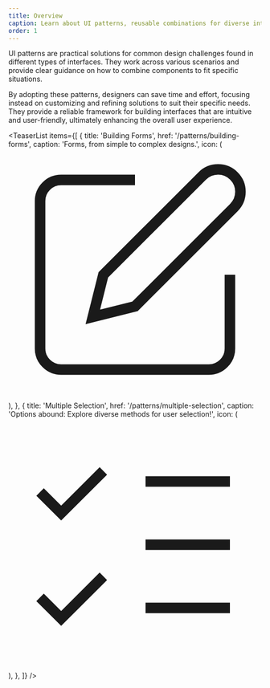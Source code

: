 ```yaml
---
title: Overview
caption: Learn about UI patterns, reusable combinations for diverse interface designs.
order: 1
---
```


UI patterns are practical solutions for common design challenges found in different types of interfaces. They work across various scenarios and provide clear guidance on how to combine components to fit specific situations.

By adopting these patterns, designers can save time and effort, focusing instead on customizing and refining solutions to suit their specific needs. They provide a reliable framework for building interfaces that are intuitive and user-friendly, ultimately enhancing the overall user experience.

<TeaserList
  items={[
    {
      title: 'Building Forms',
      href: '/patterns/building-forms',
      caption: 'Forms, from simple to complex designs.',
      icon: (
        <svg
          xmlns="http://www.w3.org/2000/svg"
          width={24}
          height={24}
          viewBox="0 0 24 24"
          fill="none"
          stroke="currentColor"
          strokeWidth={2}
          strokeLinecap="round"
          strokeLinejoin="round"
        >
          <path d="M12 3H5a2 2 0 00-2 2v14a2 2 0 002 2h14a2 2 0 002-2v-7" />
          <path d="M18.375 2.625a2.121 2.121 0 113 3L12 15l-4 1 1-4z" />
        </svg>
      ),
    },
    {
      title: 'Multiple Selection',
      href: '/patterns/multiple-selection',
      caption: 'Options abound: Explore diverse methods for user selection!',
      icon: (
        <svg
          xmlns="http://www.w3.org/2000/svg"
          width={24}
          height={24}
          viewBox="0 0 24 24"
          fill="none"
          stroke="currentColor"
          strokeWidth={2}
          strokeLinecap="round"
          strokeLinejoin="round"
        >
          <path d="M3 17l2 2 4-4M3 7l2 2 4-4M13 6h8M13 12h8M13 18h8" />
        </svg>
      ),
    },
  ]}
/>
